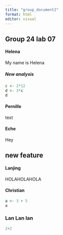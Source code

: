 ```yaml
---
title: "group_document2"
format: html
editor: visual
---
```


## Group 24 lab 07

#### Helena

My name is Helena

##### New analysis

```r
c <- 2*12
d <- 3*c
d
```

#### Pernille

text

#### Eche

Hey

## new feature

#### Lanjing

HOLAHOLAHOLA

#### Christian

```r
a <- 3 + 5
a
```

### Lan Lan lan 

```r
2+2
```
